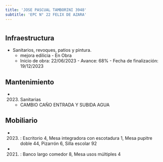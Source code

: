 ```yaml
---
title: 'JOSE PASCUAL TAMBORINI 3948'
subtitle: 'EPC N° 22 FELIX DE AZARA'
---
```


#
## Infraestructura

* Sanitarios, revoques, patios y pintura. 
    + mejora edilicia - En Obra 
    + Inicio de obra: 22/06/2023 - Avance: 68% - Fecha de finalización: 19/12/2023 






## Mantenimiento

*  (2023) Sanitarias 
    + CAMBIO CAÑO ENTRADA Y SUBIDA AGUA





## Mobiliario

*  (2023) : Escritorio 4, Mesa integradora con escotadura 1, Mesa pupitre doble 44, Pizarrón 6, Silla escolar 92 

*  (2021) : Banco largo comedor 8, Mesa usos múltiples 4 



